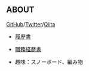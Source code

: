 ## ABOUT

[GitHub](https://github.com/mayukohayashi)/[Twitter](https://twitter.com/hayashi_kojo)/[Qiita](https://qiita.com/gobo)

- [履歴書](https://docs.google.com/document/d/1CbL57tDkcTuBt4vS7pDg1XiRn2O8aik4On35RcjQ-EQ/edit?usp=sharing)
- [職務経歴書](https://docs.google.com/document/d/1-WbqlQ8TdPJdz70OrwNyNjqjdqDo14E4vv_yksv_m_o/edit?usp=sharing)

- 趣味：スノーボード、編み物
